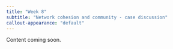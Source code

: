 ```yaml
---
title: "Week 8"
subtitle: "Network cohesion and community - case discussion"
callout-appearance: "default"
---
```


::: {.callout-note}
Content coming soon.

:::
